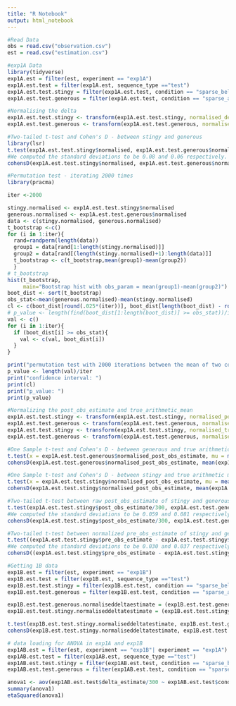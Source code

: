 ```yaml
---
title: "R Notebook"
output: html_notebook
---
```

```r
#Read Data
obs = read.csv("observation.csv")
est = read.csv("estimation.csv")
```


```r
#exp1A Data
library(tidyverse)
exp1A.est = filter(est, experiment == "exp1A")
exp1A.est.test = filter(exp1A.est, sequence_type =="test")
exp1A.est.test.stingy = filter(exp1A.est.test, condition == "sparse_below_average")
exp1A.est.test.generous = filter(exp1A.est.test, condition == "sparse_above_average")
```


```r
#Normalising the delta
exp1A.est.test.stingy <- transform(exp1A.est.test.stingy, normalised_delta = delta_estimate/scale_range)
exp1A.est.test.generous <- transform(exp1A.est.test.generous, normalised_delta = delta_estimate/scale_range)
```


```r
#Two-tailed t-test and Cohen's D - between stingy and generous
library(lsr)
t.test(exp1A.est.test.stingy$normalised, exp1A.est.test.generous$normalised, var.equal = TRUE)
#We computed the standard deviations to be 0.08 and 0.06 respectively. Since these two are relatively close, we use the independent samples t-test. 
cohensD(exp1A.est.test.stingy$normalised, exp1A.est.test.generous$normalised)
```


```r
#Permutation test - iterating 2000 times
library(pracma)

iter <-2000

stingy.normalised <- exp1A.est.test.stingy$normalised
generous.normalised <- exp1A.est.test.generous$normalised
data <- c(stingy.normalised, generous.normalised)
t_bootstrap <-c()
for (i in 1:iter){
  rand=randperm(length(data))
  group1 = data[rand[1:length(stingy.normalised)]]
  group2 = data[rand[(length(stingy.normalised)+1):length(data)]]
  t_bootstrap <- c(t_bootstrap,mean(group1)-mean(group2))
  }
# t_bootstrap
hist(t_bootstrap, 
     main="Bootstrap hist with obs_param = mean(group1)-mean(group2)")
boot_dist <- sort(t_bootstrap)
obs_stat<-mean(generous.normalised)-mean(stingy.normalised)
cl <- c(boot_dist[round(.025*(iter))], boot_dist[length(boot_dist) - round(.025*(iter))])
# p_value <- length(find(boot_dist[1:length(boot_dist)] >= obs_stat))/iter
val <- c()
for (i in 1:iter){
  if (boot_dist[i] >= obs_stat){
    val <- c(val, boot_dist[i])  
  }
}
```


```r
print("permutation test with 2000 iterations between the mean of two conditions")
p_value <- length(val)/iter
print("confidence interval: ")
print(cl)
print("p_value: ")
print(p_value)
```


```r
#Normalizing the post_obs_estimate and true_arithmetic_mean
exp1A.est.test.stingy <- transform(exp1A.est.test.stingy, normalised_post_obs_estimate = (post_obs_estimate-150)/scale_range)
exp1A.est.test.generous <- transform(exp1A.est.test.generous, normalised_post_obs_estimate = (post_obs_estimate-150)/scale_range)
exp1A.est.test.stingy <- transform(exp1A.est.test.stingy, normalised_true_arithmetic_mean = (true_arithmetic_mean-150)/scale_range)
exp1A.est.test.generous <- transform(exp1A.est.test.generous, normalised_true_arithmetic_mean = (true_arithmetic_mean-150)/scale_range)
```


```r
#One Sample t-test and Cohen's D - between generous and true arithmetic mean
t.test(x = exp1A.est.test.generous$normalised_post_obs_estimate, mu = mean(exp1A.est.test.generous$normalised_true_arithmetic_mean))
cohensD(exp1A.est.test.generous$normalised_post_obs_estimate, mean(exp1A.est.test.generous$normalised_true_arithmetic_mean))
```


```r
#One Sample t-test and Cohen's D - between stingy and true arithmetic mean
t.test(x = exp1A.est.test.stingy$normalised_post_obs_estimate, mu = mean(exp1A.est.test.stingy$normalised_true_arithmetic_mean))
cohensD(exp1A.est.test.stingy$normalised_post_obs_estimate, mean(exp1A.est.test.stingy$normalised_true_arithmetic_mean))
```


```r
#Two-tailed t-test between raw post_obs_estimate of stingy and generous 
t.test(exp1A.est.test.stingy$post_obs_estimate/300, exp1A.est.test.generous$post_obs_estimate/300, var.equal = TRUE)
#We computed the standard deviations to be 0.059 and 0.081 respectively. Since these two are relatively close, we use the independent samples t-test.
cohensD(exp1A.est.test.stingy$post_obs_estimate/300, exp1A.est.test.generous$post_obs_estimate/300)
```


```r
#Two-tailed t-test between normalized pre_obs_estimate of stingy and generous
t.test((exp1A.est.test.stingy$pre_obs_estimate - exp1A.est.test.stingy$true_arithmetic_mean)/300, (exp1A.est.test.generous$pre_obs_estimate - exp1A.est.test.generous$true_arithmetic_mean)/300, var.equal = TRUE)
#We computed the standard deviations to be 0.030 and 0.037 respectively. Since these two are relatively close, we use the independent samples t-test.
cohensD((exp1A.est.test.stingy$pre_obs_estimate - exp1A.est.test.stingy$true_arithmetic_mean)/300, (exp1A.est.test.generous$pre_obs_estimate - exp1A.est.test.generous$true_arithmetic_mean)/300)
```
```r
#Getting 1B data 
exp1B.est = filter(est, experiment == "exp1B")
exp1B.est.test = filter(exp1B.est, sequence_type =="test")
exp1B.est.test.stingy = filter(exp1B.est.test, condition == "sparse_below_average")
exp1B.est.test.generous = filter(exp1B.est.test, condition == "sparse_above_average")

```

```r
exp1B.est.test.generous.normaliseddeltaestimate = (exp1B.est.test.generous$delta_estimate)/ 300
exp1B.est.test.stingy.normaliseddeltatestimate = (exp1B.est.test.stingy$delta_estimate) / 300
```

```r
t.test(exp1B.est.test.stingy.normaliseddeltatestimate, exp1B.est.test.generous.normaliseddeltaestimate, var=TRUE)
cohensD(exp1B.est.test.stingy.normaliseddeltatestimate, exp1B.est.test.generous.normaliseddeltaestimate)
```

```r
# data loading for ANOVA in exp1A and exp1B
exp1AB.est = filter(est, experiment == "exp1B"| experiment == "exp1A")
exp1AB.est.test = filter(exp1AB.est, sequence_type =="test")
exp1AB.est.test.stingy = filter(exp1AB.est.test, condition == "sparse_below_average")
exp1AB.est.test.generous = filter(exp1AB.est.test, condition == "sparse_above_average")

```


```r
anova1 <- aov(exp1AB.est.test$delta_estimate/300 ~ exp1AB.est.test$condition * exp1AB.est.test$experiment)
summary(anova1)
etaSquared(anova1)
```

